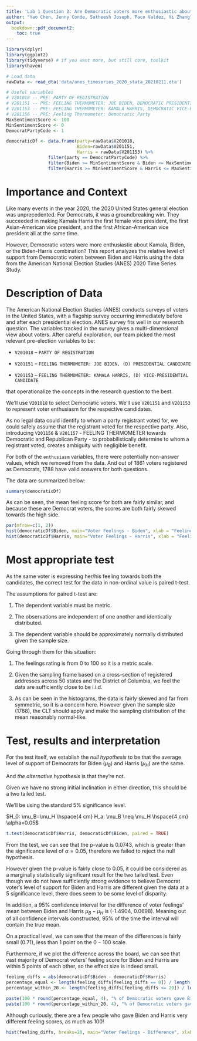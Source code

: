 ```yaml
---
title: 'Lab 1 Question 2: Are Democratic voters more enthusiastic about Joe Biden or Kamala Harris?'
author: "Yao Chen, Jenny Conde, Satheesh Joseph, Paco Valdez, Yi Zhang"
output: 
  bookdown::pdf_document2: 
    toc: true
---
```


\clearpage

```r
library(dplyr)
library(ggplot2) 
library(tidyverse) # if you want more, but still core, toolkit
library(haven)
```


```r
# Load data
rawData <- read_dta('data/anes_timeseries_2020_stata_20210211.dta')

# Useful variables
# V201018 -- PRE: PARTY OF REGISTRATION
# V201151 -- PRE: FEELING THERMOMETER: JOE BIDEN, DEMOCRATIC PRESIDENTIAL CANDIDATE
# V201153 -- PRE: FEELING THERMOMETER: KAMALA HARRIS, DEMOCRATIC VICE-PRESIDENTIAL CANDIDATE
# V201156 -- PRE: Feeling Thermometer: Democratic Party
MaxSentimentScore <- 100
MinSentimentScore <- 0
DemocratPartyCode <- 1

democraticDf <- data.frame(party=rawData$V201018,
                           Biden=rawData$V201151, 
                           Harris = rawData$V201153) %>% 
                filter(party == DemocratPartyCode) %>%
                filter(Biden >= MinSentimentScore & Biden <= MaxSentimentScore) %>%
                filter(Harris >= MinSentimentScore & Harris <= MaxSentimentScore)
```

# Importance and Context
Like many events in the year 2020, the 2020 United States general election was
unprecedented. For Democrats, it was a groundbreaking win. They succeeded in 
making Kamala Harris the first female vice president, the first Asian-American 
vice president, and the first African-American vice president all at the same time. 

However, Democratic voters were more enthusiastic about  Kamala, Biden, 
or the Biden-Harris combination? This report analyzes the relative level of 
support from Democratic voters between Biden and Harris using the data 
from the American National Election Studies (ANES) 2020 Time Series Study. 


# Description of Data

The American National Election Studies (ANES) conducts surveys of voters in the 
United States, with a flagship survey occurring immediately before and after 
each presidential election. ANES survey fits well in our research question. The 
variables tracked in the survey gives a multi-dimensional view about voters.
After careful exploration, our team picked the most relevant pre-election variables to be:

- `V201018` -- `PARTY OF REGISTRATION`

- `V201151` -- `FEELING THERMOMETER: JOE BIDEN, (D) PRESIDENTIAL CANDIDATE`

- `V201153` -- `FEELING THERMOMETER: KAMALA HARRIS, (D) VICE-PRESIDENTIAL CANDIDATE`

that operationalize the concepts in the research question to the best.

We'll use `V201018` to select Democratic voters. We'll use `V201151` and `V201153`
to represent voter enthusiasm for the respective candidates.

As no legal data could identify to whom a party registrant voted for, we could
safely assume that the registrant voted for the respective party. Also, introducing 
`V201156` & `V201157` - FEELING THERMOMETER towards Democratic and Republican Party -
to probabilistically determine to whom a registrant voted, creates ambiguity with 
negligible benefit.

For both of the `enthusiasm` variables, there were potentially non-answer values,
which we removed from the data. And out of 1861 voters registered as Democrats,
1788 have valid answers for both questions.

The data are summarized below:

``` r
summary(democraticDf)
```

As can be seen, the mean feeling score for both are fairly similar, and because
these are Democrat voters, the scores are both fairly skewed towards the high side.

``` r
par(mfrow=c(1, 2))
hist(democraticDf$Biden, main="Voter Feelings - Biden", xlab = "Feeling Score", ylab = "Number of people", col='blue')
hist(democraticDf$Harris, main="Voter Feelings - Harris", xlab = "Feeling Score", ylab = "Number of people",  col='red')
```


<!-- Our team also verified the credibility of the participant  -->
<!-- feeling to the Party, by cross-checking the participant loyalty to the Democratic -->
<!-- party using the variable V201156. -->


# Most appropriate test 
As the same voter is expressing her/his feeling towards both the candidates, 
the correct test for the data in non-ordinal value is paired t-test.

The assumptions for paired t-test are:

1. The dependent variable must be metric.

2. The observations are independent of one another and identically distributed.

3. The dependent variable should be approximately normally distributed given the sample size.

Going through them for this situation:

1. The feelings rating is from 0 to 100 so it is a metric scale.

2. Given the sampling frame based on a cross-section of registered addresses across 50 states
and the District of Columbia, we feel the data are sufficiently close to be i.i.d.

3. As can be seen in the histograms, the data is fairly skewed and far from symmetric, so it
is a concern here. However given the sample size (1788), the CLT should apply and make the
sampling distribution of the mean reasonably normal-like.

#    Test, results and interpretation
For the test itself, we establish the *null hypothesis* to be that the average level of
support of Democrats for Biden ($\mu_B$) and Harris ($\mu_H$) are the same.

And *the alternative hypothesis* is that they're not.

Given we have no strong initial inclination in either direction, this should be a two tailed test.

We'll be using the standard $5\%$ significance level.

$H_0: \mu_B=\mu_H \hspace{4 cm} H_a: \mu_B \neq \mu_H \hspace{4 cm} \alpha=0.05$

```r
t.test(democraticDf$Harris, democraticDf$Biden, paired = TRUE)
```

From the test, we can see that the p-value is $0.0743$, which is greater than the
significance level of $\alpha = 0.05$, therefore we failed to reject the null hypothesis.

However given the p-value is fairly close to $0.05$, it could be considered as a
marginally statistically significant result for the two tailed test. Even though we do not have sufficiently strong evidence to
believe Democrat voter's level of support for Biden and Harris are different given the data
at a $5%$ significance level, there does seem to be some level of disparity.

In addition, a 95% confidence interval for the difference of voter feelings' mean between Biden and Harris $\mu_B-\mu_H$ is (-1.4904, 0.0698). Meaning out of all confidence intervals constructed, 95% of the time the interval will contain the true mean.

On a practical level, we can see that the mean of the differences is fairly small ($0.71$),
less than 1 point on the $0-100$ scale.

Furthermore, if we plot the difference across the board, we can see that vast majority
of Democrat voters' feeling score for Biden and Harris are within 5 points of each other,
so the effect size is indeed small.

``` r
feeling_diffs = abs(democraticDf$Biden - democraticDf$Harris)
percentage_equal <- length(feeling_diffs[feeling_diffs == 0]) / length(feeling_diffs)
percentage_within_20 <- length(feeling_diffs[feeling_diffs <= 20]) / length(feeling_diffs)

paste(100 * round(percentage_equal, 4), "% of Democratic voters gave Biden and Harris the same score.")
paste(100 * round(percentage_within_20, 4), "% of Democratic voters gave Biden and Harris scores within 20 points.")

```


Although curiously, there are a few people who gave Biden and Harris very different
feeling scores, as much as 100!

``` r
hist(feeling_diffs, breaks=20, main="Voter Feelings - Difference", xlab = "Difference in Feeling Score", ylab = "Number of people")
```






